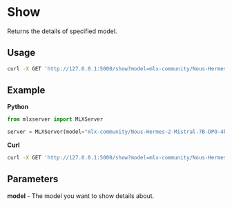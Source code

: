# Show

Returns the details of specified model.

## Usage

```bash copy
curl -X GET 'http://127.0.0.1:5000/show?model=mlx-community/Nous-Hermes-2-Mistral-7B-DPO-4bit-MLX'
```

## Example

**Python**

```python copy
from mlxserver import MLXServer

server = MLXServer(model="mlx-community/Nous-Hermes-2-Mistral-7B-DPO-4bit-MLX")
```

**Curl**

```bash copy
curl -X GET 'http://127.0.0.1:5000/show?model=mlx-community/Nous-Hermes-2-Mistral-7B-DPO-4bit-MLX'
```

## Parameters

**model** - The model you want to show details about.
